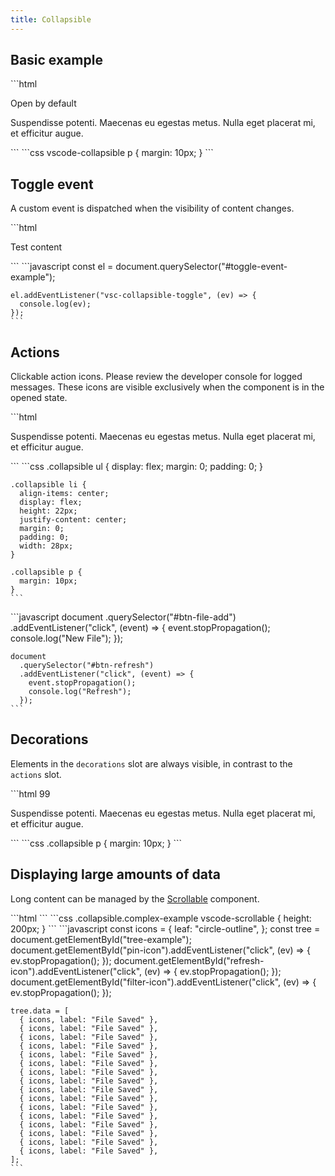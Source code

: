 ```yaml
---
title: Collapsible
---
```



<Imports />

## Basic example

<Demo>
  <BasicExample />
  <Fragment slot="html">
    ```html
    <vscode-collapsible title="Basic example" open>
      <p>Open by default</p>
    </vscode-collapsible>
    <vscode-collapsible title="Basic example">
      <p>Suspendisse potenti. Maecenas eu egestas metus. Nulla eget placerat mi, et efficitur augue.</p>
    </vscode-collapsible>
    ```
  </Fragment>
  <Fragment slot="css">
    ```css
    vscode-collapsible p {
      margin: 10px;
    }
    ```
  </Fragment>
</Demo>

## Toggle event

A custom event is dispatched when the visibility of content changes.

<Demo>
  <ToggleExample />
  <Fragment slot="html">
    ```html
    <vscode-collapsible title="Dispatch toggle event" id="toggle-event-example">
      <p>Test content</p>
    </vscode-collapsible>
    ```
  </Fragment>
  <Fragment slot="js">
    ```javascript
    const el = document.querySelector("#toggle-event-example");

    el.addEventListener("vsc-collapsible-toggle", (ev) => {
      console.log(ev);
    });
    ```
  </Fragment>
</Demo>

## Actions

Clickable action icons. Please review the developer console for logged messages. These icons are
visible exclusively when the component is in the opened state.

<Demo>
  <ActionsExample />
  <Fragment slot="html">
    ```html
    <vscode-collapsible title="Actions example" class="collapsible" open>
      <vscode-icon
        name="file-add"
        action-icon
        aria-role="button"
        id="btn-file-add"
        title="New File"
        slot="actions"></vscode-icon>
      <vscode-icon
        name="refresh"
        action-icon
        aria-role="button"
        id="btn-refresh"
        title="Refresh"
        slot="actions"></vscode-icon>
      <p>
        Suspendisse potenti. Maecenas eu egestas metus. Nulla eget placerat mi, et
        efficitur augue.
      </p>
    </vscode-collapsible>
    ```
  </Fragment>
  <Fragment slot="css">
    ```css
    .collapsible ul {
      display: flex;
      margin: 0;
      padding: 0;
    }

    .collapsible li {
      align-items: center;
      display: flex;
      height: 22px;
      justify-content: center;
      margin: 0;
      padding: 0;
      width: 28px;
    }

    .collapsible p {
      margin: 10px;
    }
    ```

  </Fragment>
  <Fragment slot="js">
    ```javascript
    document
      .querySelector("#btn-file-add")
      .addEventListener("click", (event) => {
        event.stopPropagation();
        console.log("New File");
      });

    document
      .querySelector("#btn-refresh")
      .addEventListener("click", (event) => {
        event.stopPropagation();
        console.log("Refresh");
      });
    ```

  </Fragment>
</Demo>

## Decorations

Elements in the `decorations` slot are always visible, in contrast to the `actions` slot.

<Demo>
  <DecorationsExample />
  <Fragment slot="html">
    ```html
    <vscode-collapsible title="Decorations example" class="collapsible">
      <vscode-badge variant="counter" slot="decorations">99</vscode-badge>
      <p>
        Suspendisse potenti. Maecenas eu egestas metus. Nulla eget placerat mi, et
        efficitur augue.
      </p>
    </vscode-collapsible>
    ```
  </Fragment>
  <Fragment slot="css">
    ```css
    .collapsible p {
      margin: 10px;
    }
    ```
  </Fragment>
</Demo>

## Displaying large amounts of data

Long content can be managed by the [Scrollable](/components/scrollable) component.

<Demo>
  <ScrollableExample />
  <Fragment slot="html">
    ```html
    <vscode-collapsible
      title="Timeline"
      description="vscode-collapsible.ts"
      class="collapsible complex-example"
      open
    >
      <vscode-icon name="pin" action-icon slot="actions" id="pin-icon"
      ></vscode-icon>
      <vscode-icon name="refresh" action-icon slot="actions" id="refresh-icon"
      ></vscode-icon>
      <vscode-icon name="filter" action-icon slot="actions" id="filter-icon"
      ></vscode-icon>
      <vscode-scrollable>
        <vscode-tree id="tree-example"></vscode-tree>
      </vscode-scrollable>
    </vscode-collapsible>
    ```
  </Fragment>
  <Fragment slot="css">
    ```css
    .collapsible.complex-example vscode-scrollable {
      height: 200px;
    }
    ```
  </Fragment>
  <Fragment slot="js">
    ```javascript
    const icons = {
      leaf: "circle-outline",
    };
    const tree = document.getElementById("tree-example");
    document.getElementById("pin-icon").addEventListener("click", (ev) => {
      ev.stopPropagation();
    });
    document.getElementById("refresh-icon").addEventListener("click", (ev) => {
      ev.stopPropagation();
    });
    document.getElementById("filter-icon").addEventListener("click", (ev) => {
      ev.stopPropagation();
    });

    tree.data = [
      { icons, label: "File Saved" },
      { icons, label: "File Saved" },
      { icons, label: "File Saved" },
      { icons, label: "File Saved" },
      { icons, label: "File Saved" },
      { icons, label: "File Saved" },
      { icons, label: "File Saved" },
      { icons, label: "File Saved" },
      { icons, label: "File Saved" },
      { icons, label: "File Saved" },
      { icons, label: "File Saved" },
      { icons, label: "File Saved" },
      { icons, label: "File Saved" },
      { icons, label: "File Saved" },
      { icons, label: "File Saved" },
      { icons, label: "File Saved" },
    ];
    ```

  </Fragment>
</Demo>
